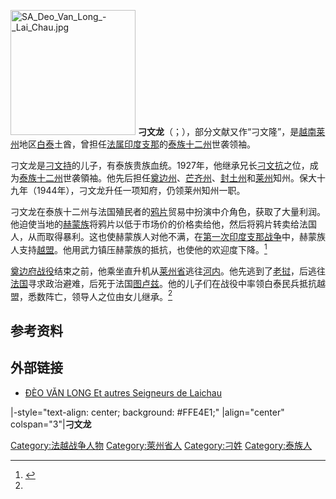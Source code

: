 [[File:SA_Deo_Van_Long_-_Lai_Chau.jpg|200px]]
'''刁文龙'''（{{vie|v='''Đèo Văn Long'''|hn=刁文龍}}；{{bd|1887年|3月15日|1975年|11月20日|catIdx=D}}），部分文献又作“刁文隆”，是[[越南|越南]][[莱州|莱州]]地区[[白泰|白泰]]土酋，曾担任[[法属印度支那|法属印度支那]]的[[泰族十二州|泰族十二州]]世袭领袖。

刁文龙是[[刁文持|刁文持]]的儿子，有泰族贵族血统。1927年，他继承兄长[[刁文抗|刁文抗]]之位，成为[[泰族十二州|泰族十二州]]世袭領袖。他先后担任[[奠边州|奠边州]]、[[芒齐州|芒齐州]]、[[封土州|封土州]]和[[莱州_(越南)|莱州]]知州。保大十九年（1944年），刁文龙升任一项知府，仍领莱州知州一职。

刁文龙在泰族十二州与法国殖民者的[[鸦片|鸦片]]贸易中扮演中介角色，获取了大量利润。他迫使当地的[[赫蒙族|赫蒙族]]将鸦片以低于市场价的价格卖给他，然后将鸦片转卖给法国人，从而取得暴利。这也使赫蒙族人对他不满，在[[第一次印度支那战争|第一次印度支那战争]]中，赫蒙族人支持[[越盟|越盟]]。他用武力镇压赫蒙族的抵抗，也使他的欢迎度下降。<ref name="familysite">{{cite web|url=http://www.deovanlong.org/deofamily/history.htm|title=DEO FAMILY most recent Tai country Leaders|deadurl=yes|archiveurl=https://web.archive.org/web/20090911023708/http://deovanlong.org/deofamily/history.htm|archivedate=2009-09-11|accessdate=2015-11-08}}</ref>

[[奠边府战役|奠边府战役]]结束之前，他乘坐直升机从[[莱州省|莱州省]]逃往[[河内|河内]]。他先逃到了[[老挝|老挝]]，后逃往[[法国|法国]]寻求政治避难，后死于法国[[图卢兹|图卢兹]]。他的儿子们在战役中率领白泰民兵抵抗越盟，悉数阵亡，领导人之位由女儿{{le|刁娘思|Deo Nang Toï}}继承。<ref name="familysite"/>

==参考资料==
{{reflist}}

== 外部链接 ==

* [http://olivier.ezquerra.free.fr/wordpress/ ĐÈO VĂN LONG Et autres Seigneurs de Laichau]{{start box}}
|-style="text-align: center; background: #FFE4E1;"
|align="center" colspan="3"|'''刁文龙'''
{{s-before|[[刁文抗|刁文抗]]}}
{{s-title|[[泰族十二州|泰族十二州世袭领袖]]|1927年－1945年}}
{{s-none|无}}
{{end box}}

[[Category:法越战争人物|Category:法越战争人物]]
[[Category:萊州省人|Category:萊州省人]]
[[Category:刁姓|Category:刁姓]]
[[Category:泰族人|Category:泰族人]]